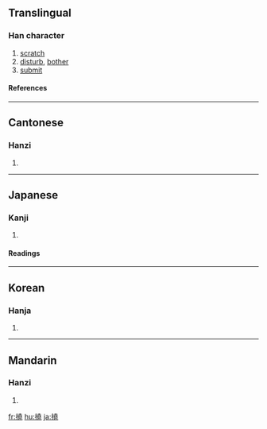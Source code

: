 {{see|挠}}

==Translingual==
===Han character===
{{Han char|rn=64|rad=手|as=12|sn=15|four=5401<sub>1</sub>|canj=手土土山 (QGGU)}}
# [[scratch]]
# [[disturb]], [[bother]]
# [[submit]]
====References====
{{Han ref|kx=0454.080|dkj=12698|dj=0803.240|hdz=31952.140|uh=6493|ud=25747|bh=BCB8|bd=48312}}

----
==Cantonese==
===Hanzi===
{{yue-hanzi|jyut=|y=naau4, naau5}}
# {{defn|Cantonese}}

----
==Japanese==
===Kanji===
{{ja-kanji|grade=|rs=手12}}
# {{defn|Japanese}} 
====Readings====
{{ja-readings|on=[[どう]] (dō), [[こう]] (kō), [[じょう]] (jō)|kun=[[たわめる]] (tawameru), [[みだれる]] (midareru), [[みだす]] (midasu)}}

----
==Korean==
===Hanja===
{{ko-hanja|hangeul=요|eumhun=|rv=yo|mr=yo|y=yo}}
# {{defn|Korean}}

----
==Mandarin==
===Hanzi===
{{cmn-hanzi|sim=挠|pin=[[náo]] (nao2)|wg=nao<sup>2</sup>}}
# {{defn|Mandarin}}

[[fr:撓]]
[[hu:撓]]
[[ja:撓]]